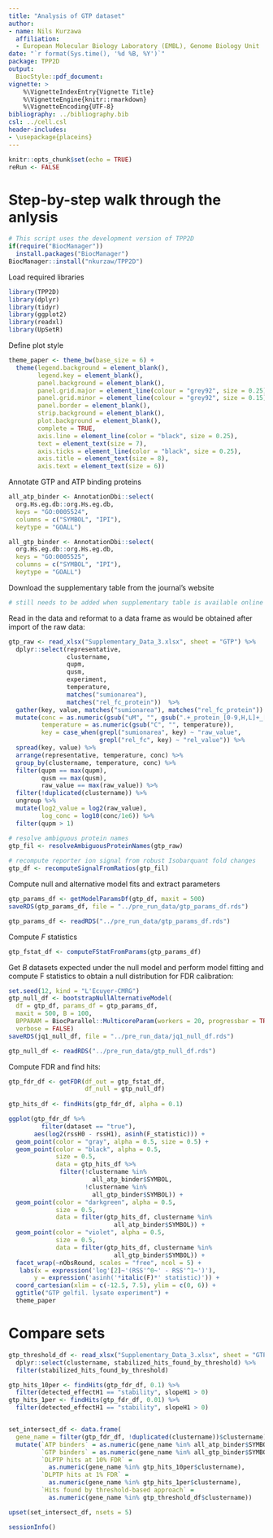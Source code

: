 ```yaml
---
title: "Analysis of GTP dataset"
author:
- name: Nils Kurzawa
  affiliation: 
  - European Molecular Biology Laboratory (EMBL), Genome Biology Unit
date: "`r format(Sys.time(), '%d %B, %Y')`"
package: TPP2D
output:
  BiocStyle::pdf_document:
vignette: >
    %\VignetteIndexEntry{Vignette Title}
    %\VignetteEngine{knitr::rmarkdown}
    %\VignetteEncoding{UTF-8} 
bibliography: ../bibliography.bib
csl: ../cell.csl
header-includes: 
- \usepackage{placeins}
---
```


```r
knitr::opts_chunk$set(echo = TRUE)
reRun <- FALSE
```

# Step-by-step walk through the anlysis

```r
# This script uses the development version of TPP2D
if(require("BiocManager"))
  install.packages("BiocManager")
BiocManager::install("nkurzaw/TPP2D")
```

Load required libraries

```r
library(TPP2D)
library(dplyr)
library(tidyr)
library(ggplot2)
library(readxl)
library(UpSetR)
```

Define plot style
```r
theme_paper <- theme_bw(base_size = 6) +
  theme(legend.background = element_blank(), 
        legend.key = element_blank(), 
        panel.background = element_blank(), 
        panel.grid.major = element_line(colour = "grey92", size = 0.25),
        panel.grid.minor = element_line(colour = "grey92", size = 0.15),
        panel.border = element_blank(), 
        strip.background = element_blank(), 
        plot.background = element_blank(), 
        complete = TRUE,
        axis.line = element_line(color = "black", size = 0.25),
        text = element_text(size = 7),
        axis.ticks = element_line(color = "black", size = 0.25),
        axis.title = element_text(size = 8),
        axis.text = element_text(size = 6))
```

Annotate GTP and ATP binding proteins

```r
all_atp_binder <- AnnotationDbi::select(
  org.Hs.eg.db::org.Hs.eg.db, 
  keys = "GO:0005524", 
  columns = c("SYMBOL", "IPI"), 
  keytype = "GOALL")

all_gtp_binder <- AnnotationDbi::select(
  org.Hs.eg.db::org.Hs.eg.db, 
  keys = "GO:0005525", 
  columns = c("SYMBOL", "IPI"), 
  keytype = "GOALL")
```


Download the supplementary table from the journal's website

```r
# still needs to be added when supplementary table is available online
```


Read in the data and reformat to a data frame as would be obtained after import of the raw data:

```r
gtp_raw <- read_xlsx("Supplementary_Data_3.xlsx", sheet = "GTP") %>% 
  dplyr::select(representative,
                clustername,
                qupm,
                qusm,
                experiment,
                temperature,
                matches("sumionarea"),
                matches("rel_fc_protein"))  %>% 
  gather(key, value, matches("sumionarea"), matches("rel_fc_protein")) %>% 
  mutate(conc = as.numeric(gsub("uM", "", gsub(".+_protein_[0-9,H,L]+_[0-9,H,L]+_", "", key))),
         temperature = as.numeric(gsub("C", "", temperature)),
         key = case_when(grepl("sumionarea", key) ~ "raw_value",
                         grepl("rel_fc", key) ~ "rel_value")) %>% 
  spread(key, value) %>% 
  arrange(representative, temperature, conc) %>% 
  group_by(clustername, temperature, conc) %>% 
  filter(qupm == max(qupm), 
         qusm == max(qusm), 
         raw_value == max(raw_value)) %>% 
  filter(!duplicated(clustername)) %>% 
  ungroup %>% 
  mutate(log2_value = log2(raw_value),
         log_conc = log10(conc/1e6)) %>% 
  filter(qupm > 1)

# resolve ambiguous protein names
gtp_fil <- resolveAmbiguousProteinNames(gtp_raw)
  
# recompute reporter ion signal from robust Isobarquant fold changes
gtp_df <- recomputeSignalFromRatios(gtp_fil)
```

Compute null and alternative model fits and extract parameters
```r
gtp_params_df <- getModelParamsDf(gtp_df, maxit = 500)
saveRDS(gtp_params_df, file = "../pre_run_data/gtp_params_df.rds")
```

```r
gtp_params_df <- readRDS("../pre_run_data/gtp_params_df.rds")
```

Compute *F* statistics
```r
gtp_fstat_df <- computeFStatFromParams(gtp_params_df)
```

Get $B$ datasets expected under the null model and perform model fitting and compute F statistics to obtain a null distribution for FDR calibration:
```r
set.seed(12, kind = "L'Ecuyer-CMRG")
gtp_null_df <- bootstrapNullAlternativeModel(
  df = gtp_df, params_df = gtp_params_df, 
  maxit = 500, B = 100,
  BPPARAM = BiocParallel::MulticoreParam(workers = 20, progressbar = TRUE),
  verbose = FALSE)
saveRDS(jq1_null_df, file = "../pre_run_data/jq1_null_df.rds")
```

```r
gtp_null_df <- readRDS("../pre_run_data/gtp_null_df.rds")
```

Compute FDR and find hits:

```r
gtp_fdr_df <- getFDR(df_out = gtp_fstat_df,
                     df_null = gtp_null_df)
  
gtp_hits_df <- findHits(gtp_fdr_df, alpha = 0.1)
```

```r
ggplot(gtp_fdr_df %>% 
         filter(dataset == "true"), 
       aes(log2(rssH0 - rssH1), asinh(F_statistic))) +
  geom_point(color = "gray", alpha = 0.5, size = 0.5) + 
  geom_point(color = "black", alpha = 0.5, 
             size = 0.5,
             data = gtp_hits_df %>% 
              filter(!clustername %in% 
                       all_atp_binder$SYMBOL,
                     !clustername %in% 
                       all_gtp_binder$SYMBOL)) + 
  geom_point(color = "darkgreen", alpha = 0.5, 
             size = 0.5,
             data = filter(gtp_hits_df, clustername %in% 
                             all_atp_binder$SYMBOL)) + 
  geom_point(color = "violet", alpha = 0.5, 
             size = 0.5,
             data = filter(gtp_hits_df, clustername %in% 
                             all_gtp_binder$SYMBOL)) +
  facet_wrap(~nObsRound, scales = "free", ncol = 5) +
   labs(x = expression('log'[2]~'(RSS'^0~' - RSS'^1~')'),
       y = expression('asinh('*italic(F)*' statistic)')) +
  coord_cartesian(xlim = c(-12.5, 7.5), ylim = c(0, 6)) +
  ggtitle("GTP gelfil. lysate experiment") +
  theme_paper
```

# Compare sets

```r
gtp_threshold_df <- read_xlsx("Supplementary_Data_3.xlsx", sheet = "GTP") %>% 
  dplyr::select(clustername, stabilized_hits_found_by_threshold) %>% 
  filter(stabilized_hits_found_by_threshold)

gtp_hits_10per <- findHits(gtp_fdr_df, 0.1) %>% 
  filter(detected_effectH1 == "stability", slopeH1 > 0)
gtp_hits_1per <- findHits(gtp_fdr_df, 0.01) %>% 
  filter(detected_effectH1 == "stability", slopeH1 > 0)


set_intersect_df <- data.frame(
  gene_name = filter(gtp_fdr_df, !duplicated(clustername))$clustername) %>% 
  mutate(`ATP binders` = as.numeric(gene_name %in% all_atp_binder$SYMBOL),
         `GTP binders` = as.numeric(gene_name %in% all_gtp_binder$SYMBOL),
         `DLPTP hits at 10% FDR` = 
           as.numeric(gene_name %in% gtp_hits_10per$clustername),
         `DLPTP hits at 1% FDR` = 
           as.numeric(gene_name %in% gtp_hits_1per$clustername),
         `Hits found by threshold-based approach` = 
           as.numeric(gene_name %in% gtp_threshold_df$clustername))

upset(set_intersect_df, nsets = 5)
```


```r
sessionInfo()
```

